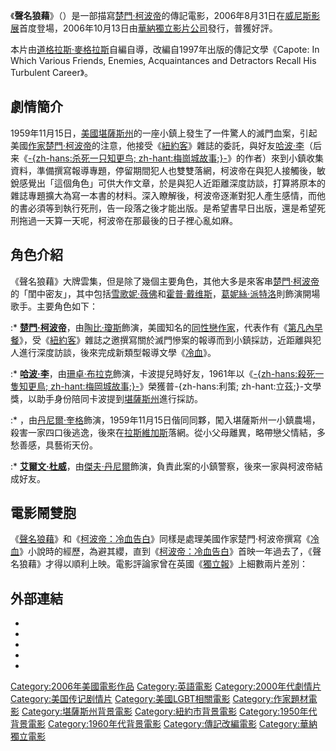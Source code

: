 {{noteTA
|T=zh-hans:声名狼藉; zh-hant:聲名狼藉; zh-tw:柯波帝：冷血污名;
|G1=Movie
|1=zh-hans:杜鲁门; zh-hant:楚門; zh-tw:楚門;
|2=zh-hans:卡波特; zh-hant:卡波提; zh-tw:卡波提;
|3=zh-hans:杜鲁门; zh-hk:楚門; zh-tw:楚門;
|4=zh-hans:卡波特; zh-hk:冷血字傳; zh-tw:柯波帝：冷血告白;
|5=zh-hans:声名狼藉; zh-hant:聲名狼藉; zh-tw:柯波帝：冷血污名;
}}

{{Infobox_Film 
 | name = 聲名狼藉
 | original_name = {{lang|en|''Infamous''}}
 | cn_name = 
 | hk_name = 
 | tw_name = 柯波帝：冷血污名
 | image = Infamous poster.jpg
 | caption = 《聲名狼藉》美國地區電影海報
 | imdb_id = 0420609
 | director = Douglas McGrath
 | producer = Jocelyn Hayes<br />{{tsl|en|Christine Vachon||Christine Vachon}}<br />Anne Walker-McBay
 | writer = '''電影劇本：'''<br />Douglas McGrath<br />'''原著作者：'''<br />{{tsl|en|George Plimpton||George Plimpton}}
 | starring = [[陶比·瓊斯|陶比·瓊斯]]<br />[[丹尼爾·奎格|丹尼爾·奎格]]
<small>其它請見[[#角色介紹|角色名單]]</small>
 | music = {{tsl|en|Rachel Portman||Rachel Portman}}
 | cinematography = Bruno Delbonnel
 | editing = Camilla Toniolo
 | distributor = [[華納獨立影片公司|華納獨立影片公司]]
 | released = {{flagicon|USA}} 2006年10月13日
 | runtime = 110分鐘<br />118分鐘（[[加拿大|加拿大]]）
 | country = {{flagicon|USA}} [[美國|美國]]
 | language = 英語
 | awards =
 | budget =
 | }}

《'''聲名狼藉'''》（{{lang-en|''Infamous''}}）是一部描寫[[楚門·卡波提|楚門·柯波帝]]的傳記電影，2006年8月31日在[[威尼斯影展|威尼斯影展]]首度登場，2006年10月13日由[[華納獨立影片公司|華納獨立影片公司]]發行，普獲好評。

本片由[[道格拉斯·麥格拉斯|道格拉斯·麥格拉斯]]自編自導，改編自{{tsl|en|George Plimpton|喬治·普林頓}}1997年出版的傳記文學《Capote: In Which Various Friends, Enemies, Acquaintances and Detractors Recall His Turbulent Career》。

== 劇情簡介 ==
1959年11月15日，[[美國|美國]][[堪薩斯州|堪薩斯州]]的一座小鎮上發生了一件驚人的滅門血案，引起美國[[作家|作家]][[楚門·卡波提|楚門·柯波帝]]的注意，他接受《[[紐約客|紐約客]]》雜誌的委託，與好友[[哈波·李|哈波·李]]（后来《[[杀死一只知更鸟|-{zh-hans:杀死一只知更鸟; zh-hant:梅崗城故事;}-]]》的作者）來到小鎮收集資料，準備撰寫報導專題，停留期間犯人也雙雙落網，柯波帝在與犯人接觸後，敏銳感覺出「這個角色」可供大作文章，於是與犯人近距離深度訪談，打算將原本的雜誌專題擴大為寫一本書的材料。深入瞭解後，柯波帝逐漸對犯人產生感情，而他的書必須等到執行死刑，告一段落之後才能出版。是希望書早日出版，還是希望死刑拖過一天算一天呢，柯波帝在那最後的日子裡心亂如麻。

== 角色介紹 ==
《聲名狼藉》大牌雲集，但是除了幾個主要角色，其他大多是來客串[[楚門·卡波提|楚門·柯波帝]]的「閨中密友」，其中包括[[雪歌妮·薇佛|雪歌妮·薇佛]]和[[霍普·戴维斯|霍普·戴维斯]]，[[葛妮絲·派特洛|葛妮絲·派特洛]]則飾演開場歌手。主要角色如下：

:* '''[[楚門·卡波提|楚門·柯波帝]]'''，由[[陶比·瓊斯|陶比·瓊斯]]飾演，美國知名的[[同性戀|同性戀]][[作家|作家]]，代表作有《[[第凡內早餐|第凡內早餐]]》，受《[[紐約客|紐約客]]》雜誌之邀撰寫關於滅門慘案的報導而到小鎮採訪，近距離與犯人進行深度訪談，後來完成新類型報導文學《[[冷血_(小說)|冷血]]》。

:* '''[[哈波·李|哈波·李]]'''，由[[珊卓·布拉克|珊卓·布拉克]]飾演，卡波提兒時好友，1961年以《[[梅岡城故事|-{zh-hans:殺死一隻知更鳥; zh-hant:梅岡城故事;}-]]》榮獲普-{zh-hans:利策; zh-hant:立茲;}-文學獎，以助手身份陪同卡波提到[[堪薩斯州|堪薩斯州]]進行採訪。

:* '''{{tsl|en|Perry Smith (murderer)|派瑞·史密斯}}'''，由[[丹尼爾·奎格|丹尼爾·奎格]]飾演，1959年11月15日偕同同夥，闖入堪薩斯州一小鎮農場，殺害一家四口後逃逸，後來在[[拉斯維加斯|拉斯維加斯]]落網。從小父母離異，略帶戀父情結，多愁善感，具藝術天份。

:* '''[[艾爾文·杜威|艾爾文·杜威]]'''，由[[傑夫·丹尼爾|傑夫·丹尼爾]]飾演，負責此案的小鎮警察，後來一家與柯波帝結成好友。

== 電影鬧雙胞 ==
《[[聲名狼藉|聲名狼藉]]》和《[[柯波帝：冷血告白|柯波帝：冷血告白]]》同樣是處理美國作家楚門·柯波帝撰寫《[[冷血_(小说)|冷血]]》小說時的經歷，為避其纓，直到《[[柯波帝：冷血告白|柯波帝：冷血告白]]》首映一年過去了，《聲名狼藉》才得以順利上映。電影評論家{{tsl|en|David_Thomson_(film_critic)|大衛·湯森}}曾在英國《[[獨立報|獨立報]]》上細數兩片差別：

{{cquote|那麼兩片差別何在？首先，《[[聲名狼藉|聲名狼藉]]》[[導演|導演]][[道格拉斯·麥格拉斯|道格拉斯·麥格拉斯]]是自編自導的，他曾和[[伍迪·艾倫|伍迪·艾倫]]合作過《[[百老匯上空子彈|百老匯上空子彈]]》，也編導過《[[艾瑪|艾瑪姑娘要出嫁]]》和《[[少爺返鄉|少爺返鄉]]》。他一一列出柯波帝在[[曼哈頓|曼哈頓]]的友人，柯波帝贏得這些人的崇拜，卻從未贏得信任，這群友人包括[[哥倫比亞廣播公司|哥倫比亞廣播公司]]老闆[[比爾·帕利|比爾·帕利]]的妻子，服裝收藏家[[貝比·帕利|貝比·帕利]]，由[[雪歌妮·薇佛|雪歌妮·薇佛]]飾演。時尚雜誌[[編輯|編輯]][[黛安娜·佛里蘭|黛安娜·佛里蘭]]，由{{tsl|en|Juliet Stevenson|茱麗葉·史蒂芬森}}飾演。曾經嫁予大導演[[霍華·霍克斯|霍華·霍克斯]]和電影大亨{{tsl|en|Leland Hayward|利蘭·海華}}的{{tsl|en|Slim Keith|斯琳·凱斯}}，由[[霍普·戴维斯|霍普·戴维斯]]飾演。以及出版家{{tsl|en|Bennett Cerf|班奈特·塞爾夫}}，由{{tsl|en|Peter Bogdanovich|彼得·波丹諾維茲}}飾演。客串陣容完美呈現出柯波帝撰寫《冷血》前的早年生活，既是文化現象的先驅，也聲名狼藉。

其它值得一看的還有開場戲，柯波帝和[[貝比·帕利|貝比·帕利]]1959年在[[摩洛哥|摩洛哥]]夜總會聆聽歌手[[凱蒂·狄恩|凱蒂·狄恩]]現場演唱，（由[[葛妮絲·派特洛|葛妮絲·派特洛]]飾演），她臨場跳針，開始結巴，崩潰之後又慢慢復原，最後唱完這首歌。這場戲是我見過派特洛最好的表演，而我們由此也能看出本片用了多少事件作為電影的原型。}}

== 外部連結 ==
* {{imdb title|id=0420609|title=聲名狼藉}}
* {{Allmovie title|316567}}
* {{Mojo title|infamous}}
* {{Metacritic film|infamous}}
* {{Rotten Tomatoes|infamous}}

{{DEFAULTSORT:Infamous}}
[[Category:2006年美國電影作品|Category:2006年美國電影作品]]
[[Category:英語電影|Category:英語電影]]
[[Category:2000年代劇情片|Category:2000年代劇情片]]
[[Category:美国传记剧情片|Category:美国传记剧情片]]
[[Category:美國LGBT相關電影|Category:美國LGBT相關電影]]
[[Category:作家題材電影|Category:作家題材電影]]
[[Category:堪薩斯州背景電影|Category:堪薩斯州背景電影]]
[[Category:紐約市背景電影|Category:紐約市背景電影]]
[[Category:1950年代背景電影|Category:1950年代背景電影]]
[[Category:1960年代背景電影|Category:1960年代背景電影]]
[[Category:傳記改編電影|Category:傳記改編電影]]
[[Category:華納獨立電影|Category:華納獨立電影]]